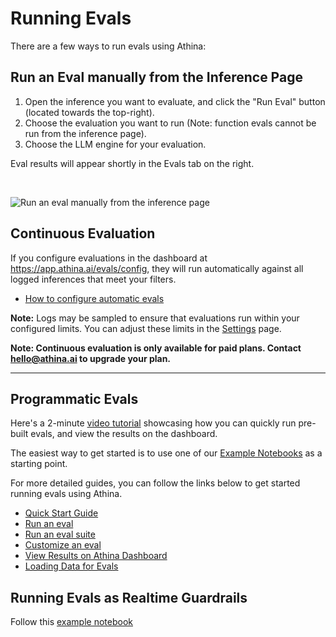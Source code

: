 
# Running Evals

There are a few ways to run evals using Athina:

## Run an Eval manually from the Inference Page

1. Open the inference you want to evaluate, and click the "Run Eval" button (located towards the top-right).
2. Choose the evaluation you want to run (Note: function evals cannot be run from the inference page).
3. Choose the LLM engine for your evaluation.

Eval results will appear shortly in the Evals tab on the right.

<br />

<img
  src="/run-eval-manually.gif"
  alt="Run an eval manually from the inference page"
/>

## Continuous Evaluation

If you configure evaluations in the dashboard at https://app.athina.ai/evals/config, they will run automatically against all logged inferences that meet your filters.

- [How to configure automatic evals](/evals/automatic_evals)

**Note:** Logs may be sampled to ensure that evaluations run within your configured limits. You can adjust these limits in the [Settings](https://app.athina.ai/settings) page.

**Note: Continuous evaluation is only available for paid plans. Contact hello@athina.ai to upgrade your plan.**

---

## Programmatic Evals

<Callout>

Here's a 2-minute [video tutorial](https://www.loom.com/share/10e37f1ba11242ac8c97902edd2fa61e)
showcasing how you can quickly run pre-built evals, and view the results on the dashboard.

</Callout>

The easiest way to get started is to use one of our [Example Notebooks](/evals/cookbooks) as a starting point.

For more detailed guides, you can follow the links below to get started running evals using Athina.

- [Quick Start Guide](/evals/quick_start)
- [Run an eval](/evals/running_evals/run_eval)
- [Run an eval suite](/evals/running_evals/run_eval_suite)
- [Customize an eval](/evals/custom_evals)
- [View Results on Athina Dashboard](/evals/develop_dashboard)
- [Loading Data for Evals](/evals/loading_data)

## Running Evals as Realtime Guardrails

Follow this [example notebook](https://github.com/athina-ai/athina-evals/blob/main/examples/guard.ipynb)
